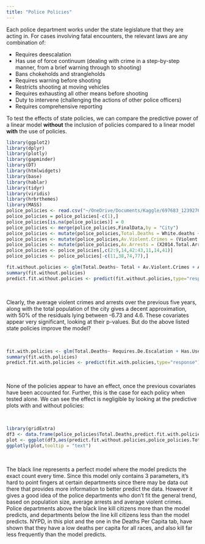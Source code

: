 ```yaml
---
title: "Police Policies"
---
```


Each police department works under the state legislature that they are acting in. For cases involving fatal encounters, the relevant laws are any combination of:

* Requires deescalation
* Has use of force continuum (dealing with crime in a step-by-step manner, from a brief warning through to shooting)
* Bans chokeholds and strangleholds
* Requires warning before shooting
* Restricts shooting at moving vehicles
* Requires exhausting all other means before shooting
* Duty to intervene (challenging the actions of other police officers)
* Requires comprehensive reporting

To test the effects of state policies, we can compare the predictive power of a linear model **without** the inclusion of policies compared to a linear model **with** the use of policies. <br>

```r
library(ggplot2)
library(dplyr)
library(plotly)
library(gapminder)
library(DT)
library(htmlwidgets)
library(base)
library(hablar)
library(tidyr)
library(viridis)
library(hrbrthemes)
library(MASS)
police_policies <- read.csv("~/OneDrive/Documents/Kaggle/697683_1239276_bundle_archive/police_policies.csv",header = TRUE)
police_policies = police_policies[-c(1),]
police_policies[is.na(police_policies)] = 0
police_policies <- merge(police_policies,FinalData,by = "City")
police_policies <- mutate(police_policies,Total.Deaths = White.deaths + Unknown.Race.deaths + BAME.deaths)
police_policies <- mutate(police_policies,Av.Violent.Crimes = (Violent.crimes.2013..if.reported.by.agency. + Violent.crimes.2014..if.reported.by.agency. + Violent.crimes.2015..if.reported.by.agency. + Violent.crimes.2016..if.reported.by.agency. + Violent.crimes.2017..if.reported.by.agency. + Violent.crimes.2018..if.reported.by.agency.)/6)
police_policies <- mutate(police_policies,Av.Arrests = (X2014.Total.Arrests + X2015.Total.Arrests + X2016.Total.Arrests + X2017.Total.Arrests + X2018.Total.Arrests)/5)
police_policies <- police_policies[,c(2:9,14,42:43,11,14,41)]
police_policies <- police_policies[-c(11,38,74,77),]

fit.without.policies <- glm(Total.Deaths~ Total + Av.Violent.Crimes + Av.Arrests,data=police_policies)
summary(fit.without.policies)
predict.fit.without.policies <- predict(fit.without.policies,type="response")

```
<br>

Clearly, the average violent crimes and arrests over the previous five years, along with the total population of the city gives a decent approximation, with 50% of the residuals lying between -6.73 and 4.6. These covariates appear very significant, looking at their p-values. But do the above listed state policies improve the model? 

<br>

```r

fit.with.policies <- glm(Total.Deaths~ Requires.De.Escalation + Has.Use.of.Force.Continuum + Bans.Chokeholds.and.Strangleholds + Requires.Warning.Before.Shooting + Restricts.Shooting.at.Moving.Vehicles + Requires.Exhaust.All.Other.Means.Before.Shooting + Duty.to.Intervene + Requires.Comprehensive.Reporting + Total + Av.Violent.Crimes + Av.Arrests,data=police_policies)
summary(fit.with.policies)
predict.fit.with.policies <- predict(fit.with.policies,type="response")

```

<br>

None of the policies appear to have an effect, once the previous covariates have been accounted for. Further, this is the case for each policy when tested alone. We can see the effect is negligible by looking at the predictive plots with and without policies:

<br>

```r
library(gridExtra)
df3 <- data.frame(police_policies$Total.Deaths,predict.fit.with.policies,predict.fit.without.policies,police_policies$Total,police_policies$PD)
plot <- ggplot(df3,aes(predict.fit.without.policies,police_policies.Total.Deaths,size = police_policies.Total,color="red",text = paste("",police_policies.PD,"<br>Population:",police_policies.Total))) + geom_point(alpha = 0.5) + scale_size(range = c(.1, 12), name="Population (M)")+theme(legend.position="none")+xlab("Model Prediction")+ylab("True Death Count")+coord_equal() + geom_abline(slope=1, intercept=0) + labs(title = "Without Policies")
ggplotly(plot,tooltip = "text")

```
<br>

The black line represents a perfect model where the model predicts the exact count every time. Since this model only contains 3 parameters, it's hard to point fingers at certain departments since there may be data out there that provides more information to better predict the data. However it gives a good idea of the police departments who don't fit the general trend, based on population size, average arrests and average violent crimes. Police departments above the black line kill citizens more than the model predicts, and departments below the line kill citizens less than the model predicts. NYPD, in this plot and the one in the Deaths Per Capita tab, have shown that they have a low deaths per capita for all races, and also kill far less frequently than the model predicts.


